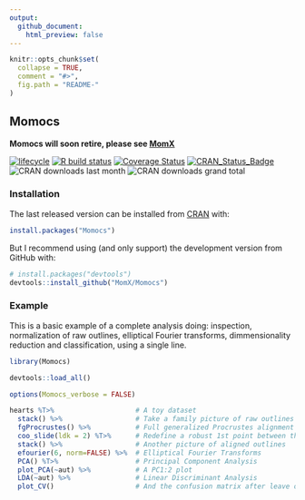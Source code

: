 ```yaml
---
output:
  github_document:
    html_preview: false
---
```


<!--README.md is generated from README.Rmd. Please edit that file -->

```r
knitr::opts_chunk$set(
  collapse = TRUE,
  comment = "#>",
  fig.path = "README-"
)
```

## Momocs 

**Momocs will soon retire, please see [MomX](https://momx.github.io/MomX/)
**

<!--Badges -->
[![lifecycle](https://img.shields.io/badge/lifecycle-maturing-blue.svg)](https://www.tidyverse.org/lifecycle/#retired)
[![R build status](https://github.com/MomX/Momocs/workflows/R-CMD-check/badge.svg)](https://github.com/MomX/Momocs/actions)
[![Coverage Status](https://img.shields.io/codecov/c/github/MomX/Momocs/master.svg)](https://codecov.io/github/MomX/Momocs?branch=master)
[![CRAN\_Status\_Badge](http://www.r-pkg.org/badges/version/Momocs)](http://cran.r-project.org/package=Momocs)
![CRAN downloads last month](http://cranlogs.r-pkg.org/badges/Momocs) ![CRAN downloads grand total](http://cranlogs.r-pkg.org/badges/grand-total/Momocs)

### Installation
The last released version can be installed from [CRAN](https://CRAN.R-project.org/package=Momocs ) with:

```r
install.packages("Momocs")
```

But I recommend using (and only support) the development version from GitHub with:
```r
# install.packages("devtools")
devtools::install_github("MomX/Momocs")
```

<!--
## Features
__Matrices of xy-coordinates__
* ~100 generic tools like centering, scaling, rotating, calculating area, perimeter, etc. Full list with `apropos("coo_")`
* generic plotters: `coo_plot` and `g` (work in progress)

__Data acquisition + Babel__

* Outline extraction from black mask/silhouettes `.jpgs`
* Landmark definition on outlines (`def_ldk` or via [StereoMorph](https://github.com/aaronolsen/StereoMorph))
* Open curves digitization with bezier curves (via [StereoMorph](https://github.com/aaronolsen/StereoMorph))
* Import/Export from/to `.nts`, `.tps`, `PAST`, `.txt`, etc.

__Outline analysis__

* Elliptical Fourier analysis (`efourier`)
* Radii variation (`rfourier`)
* Radii variation - curvilinear abscissa (`sfourier`)
* Tangent Angle Fourier analysis (`tfourier`)

__Open-outlines__

* Natural (raw) polynomials (`npoly`)
* Orthogonal (Legendre) polynomials (`opoly`)
* Discrete Cosinus Transform (`dfourier`)
* `bezier` core functions

__Configuration of landmarks__

* Full Generalized Procrustes Adjustment (`fgProcrustes`)
* Sliding semi-landmarks (`fgsProcrustes`)

__Traditional morphometrics and global shape descriptors__

* Facilities for multivariate analysis (see `flowers`)
* A long list of shape scalars (eg. `coo_eccentricity`, `coo_rectilinearity`, etc.)

__Data handling__

* Easy data manipulation with `filter`, `select`, `slice`, `mutate` and other verbs ala [dplyr](https://github.com/hadley/dplyr/)
* New verbs useful for morphometrics such as `combine` and `chop`, to handle several 2D views
* Permutation methods to resample data (`perm`, `breed`)

__Multivariate analysis__

* Mean shape (groupwise) calculations (`mshapes`)
* Principal component analysis (`PCA`)
* Multivariate analysis of variance (`MANOVA` + pairwise testing `MANOVA_PW`)
* Linear discriminant analysis and screening (`LDA`)
* Hierarchical clustering (`CLUST`)
* K-means (`KMEANS`)

__Graphical methods__

* Family pictures and quick inspection of whole datasets (`stack` and `panel`)
* Some `ggplot2` plots, when useful (and convet Momocs' objects into `data.frames it with `as_df`)
* Morphological spaces for PCA
* Thin plate splines and variation around deformation grids


__Misc__

* Datasets for all types of data (`apodemus`, `bot`, `chaff`, `charring`, `flower`,  `hearts`, `molars`, `mosquito`, `mouse`, `oak`, `olea`, `shapes`, `trilo`, `wings`)
* [Shiny](http://shiny.rstudio.com/) demonstrators/helpers. See [Momecs](https://github.com/vbonhomme/Momecs/)
* [Online documentation](http://vbonhomme.github.io/Momocs/)
-->

### Example
This is a basic example of a complete analysis doing: inspection, normalization of raw outlines, elliptical Fourier transforms, dimmensionality reduction and classification, using a single line.

```r
library(Momocs)
```

```r
devtools::load_all()
```
```r
options(Momocs_verbose = FALSE)
```


```r
hearts %T>%                    # A toy dataset
  stack() %>%                  # Take a family picture of raw outlines
  fgProcrustes() %>%           # Full generalized Procrustes alignment
  coo_slide(ldk = 2) %T>%      # Redefine a robust 1st point between the cheeks
  stack() %>%                  # Another picture of aligned outlines
  efourier(6, norm=FALSE) %>%  # Elliptical Fourier Transforms
  PCA() %T>%                   # Principal Component Analysis
  plot_PCA(~aut) %>%           # A PC1:2 plot
  LDA(~aut) %>%                # Linear Discriminant Analysis
  plot_CV()                    # And the confusion matrix after leave one out cross validation
```

